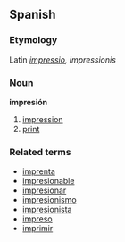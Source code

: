 ==Spanish==
===Etymology===
Latin ''[[impressio]], impressionis''
===Noun===
'''impresión'''

# [[impression]]
# [[print]]

===Related terms===
*[[imprenta]]
*[[impresionable]]
*[[impresionar]]
*[[impresionismo]]
*[[impresionista]]
*[[impreso]]
*[[imprimir]]
